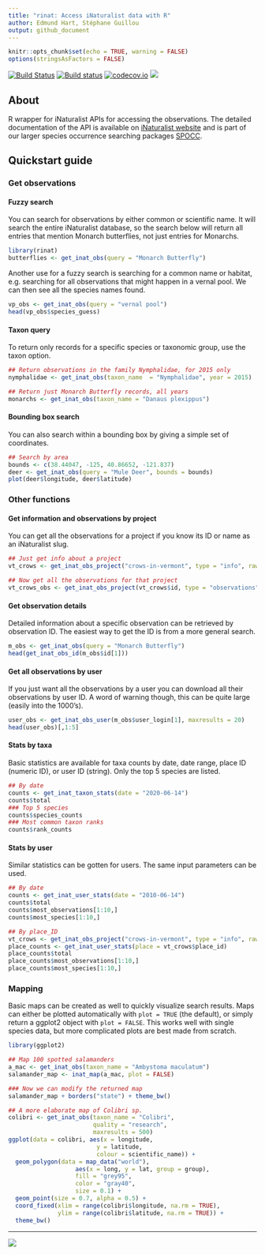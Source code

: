 ```yaml
---
title: "rinat: Access iNaturalist data with R"
author: Edmund Hart, Stéphane Guillou
output: github_document
---
```


```r
knitr::opts_chunk$set(echo = TRUE, warning = FALSE)
options(stringsAsFactors = FALSE)
```

[![Build Status](https://api.travis-ci.org/ropensci/rinat.png)](https://travis-ci.org/ropensci/rinat)
[![Build status](https://ci.appveyor.com/api/projects/status/gv7s9um107bep4na/branch/master)](https://ci.appveyor.com/project/sckott/rinat/branch/master)
[![codecov.io](https://codecov.io/github/ropensci/rinat/coverage.svg?branch=master)](https://codecov.io/github/ropensci/rinat?branch=master)
[![](https://cranlogs.r-pkg.org/badges/grand-total/rinat)](http://cran.rstudio.com/web/packages/rinat/index.html)


## About

R wrapper for iNaturalist APIs for accessing the observations. The detailed documentation of the API is available on [iNaturalist website](http://www.inaturalist.org/pages/api+reference) and is part of our larger species occurrence searching packages [SPOCC](http://github.com/ropensci/spocc).


## Quickstart guide

### Get observations

#### Fuzzy search

You can search for observations by either common or scientific name. It will search the entire iNaturalist database, so the search below will return all entries that mention Monarch butterflies, not just entries for Monarchs.

```r
library(rinat)
butterflies <- get_inat_obs(query = "Monarch Butterfly")
```

Another use for a fuzzy search is searching for a common name or habitat, e.g. searching for all observations that might happen in a vernal pool. We can then see all the species names found.

```r
vp_obs <- get_inat_obs(query = "vernal pool")
head(vp_obs$species_guess)
```


#### Taxon query

To return only records for a specific species or taxonomic group, use the taxon option.

```r
## Return observations in the family Nymphalidae, for 2015 only
nymphalidae <- get_inat_obs(taxon_name  = "Nymphalidae", year = 2015)

## Return just Monarch Butterfly records, all years
monarchs <- get_inat_obs(taxon_name = "Danaus plexippus")
```


#### Bounding box search

You can also search within a bounding box by giving a simple set of coordinates.

```r
## Search by area
bounds <- c(38.44047, -125, 40.86652, -121.837)
deer <- get_inat_obs(query = "Mule Deer", bounds = bounds)
plot(deer$longitude, deer$latitude)
```


### Other functions

#### Get information and observations by project

You can get all the observations for a project if you know its ID or name as an iNaturalist slug.

```r
## Just get info about a project
vt_crows <- get_inat_obs_project("crows-in-vermont", type = "info", raw = FALSE)
```

```r
## Now get all the observations for that project
vt_crows_obs <- get_inat_obs_project(vt_crows$id, type = "observations")
```


#### Get observation details

Detailed information about a specific observation can be retrieved by observation ID. The easiest way to get the ID is from a more general search.

```r
m_obs <- get_inat_obs(query = "Monarch Butterfly")
head(get_inat_obs_id(m_obs$id[1]))
```


#### Get all observations by user

If you just want all the observations by a user you can download all their observations by user ID. A word of warning though, this can be quite large (easily into the 1000's).

```r
user_obs <- get_inat_obs_user(m_obs$user_login[1], maxresults = 20)
head(user_obs)[,1:5]
```


#### Stats by taxa

Basic statistics are available for taxa counts by date, date range, place ID (numeric ID), or user ID (string). Only the top 5 species are listed.

```r
## By date
counts <- get_inat_taxon_stats(date = "2020-06-14")
counts$total
### Top 5 species
counts$species_counts
### Most common taxon ranks
counts$rank_counts
```


#### Stats by user

Similar statistics can be gotten for users. The same input parameters can be used.

```r
## By date
counts <- get_inat_user_stats(date = "2010-06-14")
counts$total
counts$most_observations[1:10,]
counts$most_species[1:10,]
```

```r
## By place_ID
vt_crows <- get_inat_obs_project("crows-in-vermont", type = "info", raw = FALSE)
place_counts <- get_inat_user_stats(place = vt_crows$place_id)
place_counts$total
place_counts$most_observations[1:10,]
place_counts$most_species[1:10,]
```


### Mapping

Basic maps can be created as well to quickly visualize search results. Maps can either be plotted automatically with `plot = TRUE` (the default), or simply return a ggplot2 object with `plot = FALSE`.  This works well with single species data, but more complicated plots are best made from scratch.

```r
library(ggplot2)

## Map 100 spotted salamanders
a_mac <- get_inat_obs(taxon_name = "Ambystoma maculatum")
salamander_map <- inat_map(a_mac, plot = FALSE)

### Now we can modify the returned map
salamander_map + borders("state") + theme_bw()
```

```r
## A more elaborate map of Colibri sp.
colibri <- get_inat_obs(taxon_name = "Colibri",
                        quality = "research",
                        maxresults = 500)
ggplot(data = colibri, aes(x = longitude,
                         y = latitude,
                         colour = scientific_name)) +
  geom_polygon(data = map_data("world"),
                   aes(x = long, y = lat, group = group),
                   fill = "grey95",
                   color = "gray40",
                   size = 0.1) +
  geom_point(size = 0.7, alpha = 0.5) +
  coord_fixed(xlim = range(colibri$longitude, na.rm = TRUE),
              ylim = range(colibri$latitude, na.rm = TRUE)) +
  theme_bw()
```


---

[![](http://ropensci.org/public_images/github_footer.png)](https://ropensci.org/)